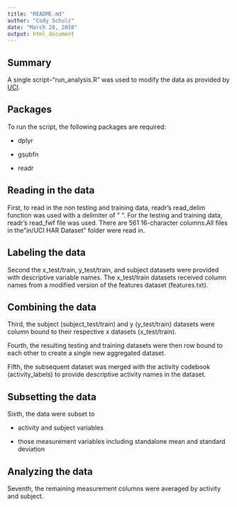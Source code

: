 ```yaml
---
title: "README.md"
author: "Cody Schulz"
date: "March 28, 2018"
output: html_document
---
```


## Summary

A single script--"run_analysis.R" was used to modify the data as provided by [UCI](http://archive.ics.uci.edu/ml/datasets/Human+Activity+Recognition+Using+Smartphones).

## Packages

To run the script, the following packages are required:

* dplyr

* gsubfn

* readr

## Reading in the data

First, to read in the non testing and training data, readr's read_delim function was used with a delimiter of " ". For the testing and training data, readr's read_fwf file was used. There are 561 16-character columns.All files in the "in/UCI HAR Dataset" folder were read in.

## Labeling the data

Second the x_test/train, y_test/train, and subject datasets were provided with descriptive variable names. The x_test/train datasets received column names from a modified version of the features dataset (features.txt).

## Combining the data

Third, the subject (subject_test/train) and y (y_test/train) datasets were column bound to their respective x datasets (x_test/train). 

Fourth, the resulting testing and training datasets were then row bound to each other to create a single new aggregated dataset. 

Fifth, the subsequent dataset was merged with the activity codebook (activity_labels) to provide descriptive activity names in the dataset. 

## Subsetting the data

Sixth, the data were subset to 

* activity and subject variables 

* those measurement variables including standalone mean and standard deviation

## Analyzing the data

Seventh, the remaining measurement columns were averaged by activity and subject.